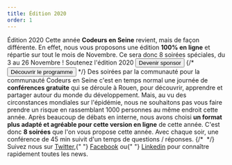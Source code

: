 ```yaml
---
title: Édition 2020
order: 1
---
```



<Stack spacing="16">
  <Card
    variant="primary"
  >
    <Flex align="center" justify="center" direction={{ base: 'column', lg: 'row'}}>
      <Box maxW="60ch">
        <Heading fontSize="2xl">
          Édition 2020
        </Heading>
        <Text>
          Cette année <strong>Codeurs en Seine</strong> revient, mais de façon différente.
          En effet, nous vous proposons une édition <strong>100% en ligne</strong> et répartie sur tout le mois de Novembre.
        </Text>
        <Text fontWeight="bold">
          Ce sera donc 8 soirées spéciales, du 3 au 26 Novembre&nbsp;!
        </Text>
      </Box>
      <Box
        ml={{ lg: 'auto' }}
        pt={{ base: 4, lg: 0 }}
        pl={{ lg: 4 }}
        maxW={{ lg: '16rem' }}
        w="full"
      >
        <ButtonGroup
          spacing={4}
          align="center"
          childProps={{ w: { base: 'full', xs: 'auto', lg: 'full'} }}
        >
          <Text color="brand.50" fontSize="sm" fontWeight="bold" textAlign="center">
            Soutenez l'édition 2020
          </Text>
          <Button as={Link} to="sponsors" color="brand.600">
            Devenir sponsor
          </Button>
          {/* <Button variant="outline" _hover={{ color: 'brand.600', bg: 'white' }}>
            Découvrir le programme
          </Button> */}
        </ButtonGroup>
      </Box>
    </Flex>
  </Card>

  <Stack isInline spacing="8" align="flex-start" justify="center">
    <Stack maxW="60ch">
      <Heading as="h3" fontSize="xl">
        Des soirées par la communauté pour la communauté
      </Heading>
      <Text>
        Codeurs en Seine c'est en temps normal une journée de <strong>conférences gratuite</strong> qui se déroule à Rouen, pour découvrir, apprendre et partager autour du monde du développement.
      </Text>
      <Text>
        Mais, au vu des circonstances mondiales sur l'épidémie, nous ne souhaitons pas vous faire prendre un risque en rassemblant 1000 personnes au même endroit cette année.
      </Text>
      <Text>
        Après beaucoup de débats en interne, nous avons choisi <strong>un format plus adapté et agréable pour cette version en ligne</strong> de cette année.
      </Text>
      <Text>
        C'est donc <strong>8 soirées</strong> que l'on vous propose cette année. Avec chaque soir, une conférence de 45 min suivit d'un temps de questions / réponses.
      </Text>
    </Stack>
    {/* <Box w="2xl" maxW="full" borderRadius="lg" overflow="hidden">
      <Image src="https://bit.ly/sage-adebayo" alt="" />
    </Box> */}
  </Stack>

  <Stack spacing="4">
    <Newsletter />
    <Text textAlign="center">
      Suivez nous sur <A href="https://twitter.com/codeursenseine">Twitter</A>,{" "}
      <A href="http://facebook.com/codeursenseine">Facebook</A> ou{" "}
      <A href="https://fr.linkedin.com/company/codeurs-en-seine">Linkedin</A> pour
      connaître rapidement toutes les news.
    </Text>
  </Stack>

</Stack>